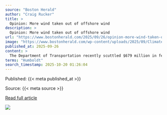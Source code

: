 ```yaml
---
source: "Boston Herald"
author: "Craig Rucker"
title: >
  Opinion: More wind taken out of offshore wind
description: >
  Opinion: More wind taken out of offshore wind
url: "https://www.bostonherald.com/2025/09/26/opinion-more-wind-taken-out-of-offshore-wind/"
image: "https://www.bostonherald.com/wp-content/uploads/2025/09/Climate_Trump_Offshore_Wind_96764-1.jpg?w=1024&h=682"
published_at: 2025-09-26
content: >
  The Department of Transportation recently scuttled $679 million in federal funding for coastal port projects intended to support the heavily subsidized offshore wind industry. The money will instead … [+5215 chars]
terms: "Humboldt"
search_timestamp: 2025-10-20 01:26:04
---
```



Published: {{< meta published_at >}}


Source: {{< meta source >}}


[Read full article]({{< meta url >}}){target='_blank'}



![](`r rmarkdown::metadata$image[1]`)
